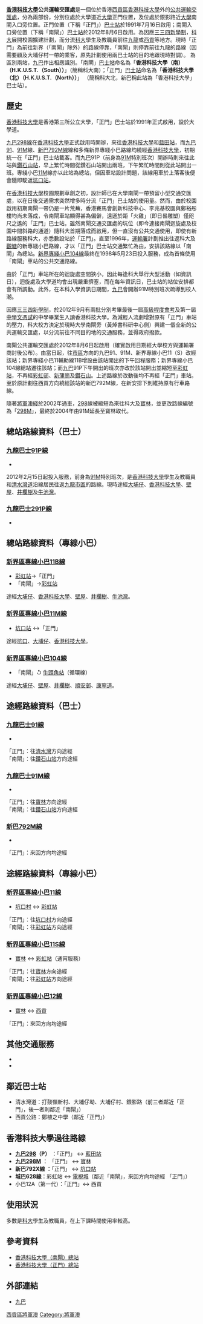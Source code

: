 {{primarysources|time=2015-03-01T02:06:53+00:00}}
{{refimprove|time=2015-03-01T02:06:53+00:00}}
{{Infobox HK Bus terminus 
| name=香港科技大學公共運輸交匯處
| engname=H.K.U.S.T. Public Transport Interchange
| district=[[西貢區|西貢區]]
| area=[[清水灣|清水灣]][[大埔仔|大埔仔]] 
| street=（南）銀影路<br>（北）大學道
| coordinates=（南）{{Coord|22|19|59.8|N|114|15|46.2|E|display=inline}}<br>（北）{{Coord|22|20|19.3|N|114|15|43.0|E|display=inline}}
| opendate=（南）2012年8月6日<br>（北）1991年7月16日
| terminate= [[九巴|九巴]]：[[九龍巴士91M線|(2)91P]]
| via=（南）<br> [[九巴|九巴]]：[[九龍巴士91線|91]](M)（往九龍方向）<br>（北）<br> [[九巴|九巴]]：91(M)（往新界方向）<br> [[新巴|新巴]]：[[新巴792M線|792M]]
| feeder= 無
| nearbystreets=銀影路、大學道、清水灣道、竹角路、[[西貢公路|西貢公路]]
| nearbysights=[[香港科技大學|香港科技大學]]、[[大埔仔|大埔仔]]、[[邵氏片場|邵氏片場]]、[[鄭植之中學|鄭植之中學]]、[[傲瀧|傲瀧]]
| alternative= （南）南站/閘/門、科大南<br>（北）北站/閘/門、正門、科大北
| notes= 
| bgcolor=green 
| fontcolor=white 
}}

'''[[香港科技大學|香港科技大學]]公共運輸交匯處'''是一個位於香港[[西貢區|西貢區]][[香港科技大學|香港科技大學]]外的[[公共運輸交匯處|公共運輸交匯處]]，分為兩部份，分別位處於大學道近[[香港科技大學|大學]]正門位置，及位處於銀影路近[[香港科技大學|大學]]南閘入口旁位置。正門位置（下稱「正門」）[[巴士站|巴士站]]於1991年7月16日啟用；南閘入口旁位置（下稱「南閘」）[[巴士站|巴士站]]於2012年8月6日啟用。為因應[[三三四新學制|三三四新學制]]，[[香港科技大學|科大]]展開校園擴建計劃，而分流[[香港科技大學|科大]]學生及教職員前往[[九龍|九龍]]或[[西貢區|西貢]]等地方。現時「正門」為前往新界（「南閘」除外）的路線停靠，「南閘」則停靠前往九龍的路線（因需要顧及大埔仔村一帶的乘客，原先計劃使用兩巴士站的目的地跟現時對調）。
為區別兩站，[[九巴|九巴]]作出相應識別。「南閘」[[巴士站|巴士站]]命名為「'''香港科技大學（南）（H.K.U.S.T.（South））'''」（簡稱科大南）；「正門」[[巴士站|巴士站]]命名為「'''香港科技大學（北）（H.K.U.S.T.（North））'''」 （簡稱科大北，新巴稱此站為「香港科技大學」巴士站）。

==歷史==
[[香港科技大學|香港科技大學]]是香港第三所公立大學，「正門」巴士站於1991年正式啟用，設於大學道。

[[九龍巴士298線|九巴298線]]在[[香港科技大學|香港科技大學]]正式啟用時開辦，來往[[香港科技大學|香港科技大學]]和[[藍田站_(香港)|藍田站]]，而[[九龍巴士91線|九巴91]]、[[九龍巴士91M線|91M]]線、[[新巴792M線|新巴792M線]]線和多條新界專綫小巴路線均繞經[[香港科技大學|香港科技大學]]，初期統一在「正門」巴士站載客。而九巴91P（前身為[[九龍巴士91M線|91M]]特別班次）開辦時則來往此站與[[鑽石山站公共運輸交匯處|鑽石山站]]，早上繁忙時間從鑽石山站開出兩班，下午繁忙時間則從此站開出一班。專綫小巴[[新界區專線小巴11線|11M]]線亦以此站為總站，但因車站設計問題，該線用車於上落客後便會隨即駛返[[坑口站_(香港)|坑口站]]。

在[[香港科技大學|香港科技大學]]校園規劃草創之初，設計師已在大學南閘一帶預留小型交通交匯處，以在日後交通需求突然增多時分流「正門」巴士站的使用量。然而，由於校園啟用初期南閘一帶仍是一片荒蕪，香港賽馬會創新科技中心、李兆基校園與鄭裕彤樓均尚未落成，令南閘車站顯得甚為偏僻，遠遜於距「火雞」（即日晷雕塑）僅咫尺之遙的「正門」巴士站。雖然南閘交通交匯處的坑位（即今連接南閘迴旋處及校園中間斜路的通道）隨科大首期落成而啟用，但一直沒有公共交通使用，即使有新路線服務科大，亦悉數設站於「正門」。直至1996年，[[運輸署|運輸署]]計劃推出往返科大及[[觀塘|觀塘]]的新專綫小巴路線，才以「正門」巴士站交通繁忙為由，安排該路線以「南閘」為總站。[[新界區專線小巴104線|新界專綫小巴104線]]最終在1998年5月23日投入服務，成為首條使用「南閘」車站的公共交通路線。

由於「正門」車站所在的迴旋處空間狹小，因此每逢科大舉行大型活動（如資訊日），迴旋處及大學道均會出現嚴重擠塞，而在每年資訊日，巴士站的站位安排都會有所調動。此外，在本科入學資訊日期間，[[九巴|九巴]]會開辦91M特別班次疏導到校人潮。

因應[[三三四新學制|三三四新學制]]，於2012年9月有兩批分別考畢最後一屆[[高級程度會考|高級程度會考]]及第一屆[[香港中學文憑考試|中學文憑試]]的中學畢業生入讀香港科技大學。為減輕人流劇增對原有「正門」車站的壓力，科大校方決定於現時大學南閘旁（黃焯書科研中心側）興建一個全新的公共運輸交匯處，以分流前往不同目的地的交通服務，並得政府撥款。

南閘公共運輸交匯處於2012年8月6日起啟用（確實啟用日期經大學校方與運輸署商討後公布）。由當日起，往[[九龍|市區]]方向的九巴91、91M、新界專線小巴11（S）改經該站；新界專綫小巴11輔助線11B增設由該站開出的下午回程服務；新界專線小巴104線總站遷往該站；而[[九巴|九巴]]91P下午開出的班次亦改於該站開出並縮短至[[彩虹站|彩虹站]]，不再經[[彩虹邨|彩虹邨]]、[[新蒲崗|新蒲崗]]及[[鑽石山|鑽石山]]。上述路線於改動後均不再經「正門」車站。至於原計劃往西貢方向繞經該站的新巴792M線，在新安排下則維持原有行車路線。

隨著[[將軍澳綫|將軍澳綫]]於2002年通車，[[九龍巴士298線|298]]線被縮短為來往科大及[[寶林公共運輸交匯處|寶林]]，並更改路線編號為「[[九龍巴士298M線|298M]]」，最終於2004年由91M延長至寶林取代。

==總站路線資料（巴士）==
===[[九龍巴士91P線|九龍巴士91P線]]===
*{{HK Bus Route KLNT|91P|inline}}
2012年2月15日起投入服務，前身為[[九龍巴士91M線|91M]]特別班次，是[[香港科技大學|香港科技大學]]學生及教職員和[[清水灣道|清水灣道]]沿線居民往返[[九龍|九龍]][[市區|市區]]的路線。現時途經[[大埔仔|大埔仔]]、[[香港科技大學|香港科技大學]]、[[壁屋|壁屋]]、[[井欄樹|井欄樹]]及[[牛池灣|牛池灣]]。
=== [[九龍巴士291P線|九龍巴士291P線]] ===
*{{HK Bus Route KLNT|291P|inline}}

==總站路線資料（專線小巴）==
===[[新界區專線小巴11線|新界區專線小巴11B線]]===
*[[彩虹站|彩虹站]]→「正門」
*「南閘」→[[彩虹站|彩虹站]]
途經[[大埔仔|大埔仔]]、[[香港科技大學|香港科技大學]]、[[壁屋|壁屋]]、[[井欄樹|井欄樹]]、[[牛池灣|牛池灣]]。

===[[新界區專線小巴11線|新界區專線小巴11M線]]===
*[[坑口站公共運輸交匯處|坑口站]] ↔「正門」
途經[[坑口_(香港)|坑口]]、[[大埔仔|大埔仔]]、[[香港科技大學|香港科技大學]]。

===[[新界區專線小巴104線|新界區專線小巴104線]]===
*「南閘」↺ [[牛頭角站|牛頭角站]]（循環線）
途經[[大埔仔|大埔仔]]、[[壁屋|壁屋]]、[[井欄樹|井欄樹]]、[[順安邨|順安邨]]、[[康寧道|康寧道]]。

==途經路線資料（巴士）==
===[[九龍巴士91線|九龍巴士91線]]===
*{{HK Bus Route KLNT|91|inline}}
「正門」：往[[清水灣巴士總站|清水灣]]方向途經<br>
「南閘」：往[[鑽石山站公共運輸交匯處|鑽石山站]]方向途經

===[[九龍巴士91M線|九龍巴士91M線]]===
*{{HK Bus Route KLNT|91M|inline}}
「正門」：往[[寶林巴士總站|寶林]]方向途經<br>
「南閘」：往[[鑽石山站公共運輸交匯處|鑽石山站]]方向途經

===[[新巴792M線|新巴792M線]]===
*{{HK Bus Route KLNT|792M|inline}}
「正門」：來回方向均途經

==途經路線資料（專線小巴）==
===[[新界區專線小巴11線|新界區專線小巴11線]]===
*[[坑口村_(西貢)|坑口村]] ↔ [[彩虹站|彩虹站]]
「正門」：往[[坑口村_(西貢)|坑口村]]方向途經<br>
「南閘」：往[[彩虹站|彩虹站]]方向途經

===[[新界區專線小巴11線|新界區專線小巴11S線]]=== 
* [[寶林巴士總站|寶林]] ↔ [[彩虹站|彩虹站]]（通宵服務）
「正門」：往[[寶林巴士總站|寶林]]方向途經<br>
「南閘」：往[[彩虹站|彩虹站]]方向途經

===[[新界區專線小巴12線|新界區專線小巴12線]]===
*[[寶林巴士總站|寶林]] ↔ [[西貢巴士總站|西貢]]
「正門」：來回方向均途經

==其他交通服務==
* {{Font|color=red|'''市區的士'''}}
* {{Font|color=green|'''新界的士'''}}
==鄰近巴士站==
*清水灣道：打鼓嶺新村、大埔仔坳、大埔仔村、銀影路（前三者鄰近「正門」，後一者則鄰近「南閘」）
*西貢公路：鄭植之中學（鄰近「正門」）

==香港科技大學過往路線==
*'''[[九龍巴士298線|九巴298]]（P）''' ：「正門」 ↔ [[藍田站_(香港)|藍田站]]
*'''[[九龍巴士298M線|九巴298M]]''' ： 「正門」 ↔ [[寶林巴士總站|寶林]]
*'''新巴792X線''' ：「正門」 ↔ [[坑口站公共運輸交匯處|坑口站]]
*'''城巴628線'''：彩虹站 ↔ [[電視城|電視城]]（鄰近「南閘」，來回方向均途經 「正門」）
*小巴12A（第一代）：「正門」↔ 西貢

==使用狀況==
多數是[[香港科技大學|科大]]學生及教職員，在上下課時間使用率較高。

==參考資料==
*[http://hkbus.wikia.com/wiki/%E9%A6%99%E6%B8%AF%E7%A7%91%E6%8A%80%E5%A4%A7%E5%AD%B8_(%E5%8D%97%E9%96%98)_%E7%B8%BD%E7%AB%99 香港科技大學（南閘）總站]
*[http://hkbus.wikia.com/wiki/%E9%A6%99%E6%B8%AF%E7%A7%91%E6%8A%80%E5%A4%A7%E5%AD%B8%E7%B8%BD%E7%AB%99 香港科技大學（正門）總站]

==外部連結==
*[http://www.kmb.hk 九巴] {{Wayback|url=http://www.kmb.hk/ |date=20121206050156 }}

{{香港西貢區巴士總站列表}}
[[Category:香港公共運輸交匯處|西貢區將軍澳]]
[[Category:將軍澳|Category:將軍澳]]